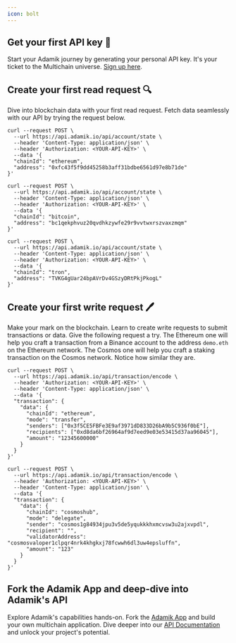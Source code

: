 ```yaml
---
icon: bolt
---
```


## Get your first API key 🔑

Start your Adamik journey by generating your personal API key. It's your ticket to the Multichain universe.
[Sign up here](https://dashboard.adamik.io).

## Create your first read request 🔍

Dive into blockchain data with your first read request. Fetch data seamlessly with our API by trying the request below.

<CodeGroup>

```cURL Read API Ethereum {6-7}
curl --request POST \
  --url https://api.adamik.io/api/account/state \
  --header 'Content-Type: application/json' \
  --header 'Authorization: <YOUR-API-KEY>' \
  --data '{
  "chainId": "ethereum",
  "address": "0xfc43f5f9dd45258b3aff31bdbe6561d97e8b71de"
}'
```

```cURL Read API Bitcoin {6-7}
curl --request POST \
  --url https://api.adamik.io/api/account/state \
  --header 'Content-Type: application/json' \
  --header 'Authorization: <YOUR-API-KEY>' \
  --data '{
  "chainId": "bitcoin",
  "address": "bc1qekphvuz20qvdhkzywfe29r9vvtwxrszvaxzmqm"
}'
```

```cURL Read API Tron {6-7}
curl --request POST \
  --url https://api.adamik.io/api/account/state \
  --header 'Content-Type: application/json' \
  --header 'Authorization: <YOUR-API-KEY>' \
  --data '{
  "chainId": "tron",
  "address": "TVKG4gUar24bpAVrDv4GSzyDRtPkjPkogL"
}'
```

</CodeGroup>

## Create your first write request 🖊️

Make your mark on the blockchain. Learn to create write requests to submit transactions or data. Give the following request a try.
The Ethereum one will help you craft a transaction from a Binance account to the address `demo.eth` on the Ethereum network.
The Cosmos one will help you craft a staking transaction on the Cosmos network. Notice how similar they are.

<CodeGroup>

```cURL Write API Ethereum {8-9, 12}
curl --request POST \
  --url https://api.adamik.io/api/transaction/encode \
  --header 'Authorization: <YOUR-API-KEY>' \
  --header 'Content-Type: application/json' \
  --data '{
  "transaction": {
    "data": {
      "chainId": "ethereum",
      "mode": "transfer",
      "senders": ["0x3f5CE5FBFe3E9af3971dD833D26bA9b5C936f0bE"],
      "recipients": ["0xd8da6bf26964af9d7eed9e03e53415d37aa96045"],
      "amount": "12345600000"
    }
  }
}'
```

```cURL Write API Cosmos {8-9, 12-13}
curl --request POST \
  --url https://api.adamik.io/api/transaction/encode \
  --header 'Authorization: <YOUR-API-KEY>' \
  --header 'Content-Type: application/json' \
  --data '{
  "transaction": {
    "data": {
      "chainId": "cosmoshub",
      "mode": "delegate",
      "sender": "cosmos1g84934jpu3v5de5yqukkkhxmcvsw3u2ajxvpdl",
      "recipient": "",
      "validatorAddress": "cosmosvaloper1clpqr4nrk4khgkxj78fcwwh6dl3uw4epsluffn",
      "amount": "123"
    }
  }
}'
```

</CodeGroup>

## Fork the Adamik App and deep-dive into Adamik's API

Explore Adamik's capabilities hands-on. Fork the [Adamik App](https://github.com/AdamikHQ/adamik-app) and build your own multichain application.
Dive deeper into our [API Documentation](../api-reference/introduction) and unlock your project's potential.
